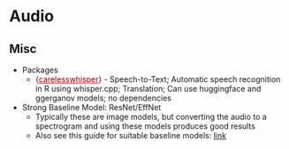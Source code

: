# Audio {#sec-dl-audio .unnumbered}

## Misc {#sec-dl-audio-misc .unnumbered}

-   Packages
    -   [{]{style="color: #990000"}[carelesswhisper](https://github.com/coolbutuseless/carelesswhisper){style="color: #990000"}[}]{style="color: #990000"} - Speech-to-Text; Automatic speech recognition in R using whisper.cpp; Translation; Can use huggingface and ggerganov models; no dependencies
-   Strong Baseline Model: ResNet/EffNet
    -   Typically these are image models, but converting the audio to a spectrogram and using these models produces good results
    -   Also see this guide for suitable baseline models: [link](https://ludwigstumpp.com/ml-baselines)
